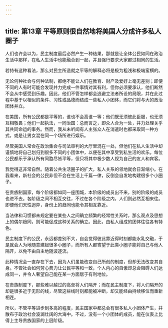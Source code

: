 ```yaml
---
---
---
```

title: 第13章 平等原则很自然地将美国人分成许多私人圈子
---

人们也许会以为，民主制度最后必然产生一种结果，那就是让全体公民如同在政治生活中那样，在私人生活中也能融合到一起，并且强行要求大家都过相同的生活。

若持有这种看法，那么对民主所造就之平等的解释必将是极为粗浅和极端蛮横的。

无论何种社会与何种法制，都绝不能让人们在教育、财产及爱好上毫无差别；即便不同的人有时可能会发现并力完成一件事情对其有利，但你必须要承认，他们断然不会从中感受到乐趣。因此，他们不管怎样都会逃避立法者所设的局限，并在此过程中基于以相似的条件、习性或品德而结成一些私人小团体，而它们将与大的政治团体并立。

在美国，所有公民都是平等的，谁也不会高谁一等；他们既无须彼此臣服，也无须互相敬畏；他们一起执法，一同治国：总而言之，即众人合为一处，并力处理关乎其共同命运的事务。然而，我从未听闻有人主张众人在消遣时也都采取同一种方式，或是让男女混在同一个场所进行娱乐。

尽管美国人常会在政治集会与司法审判的大厅里混在一处，但他们在私人生活中却谨慎地将自己划归到很多不同的小团体中，以便在其中享受到私生活的欢乐。每位公民都乐于承认所有同胞尽皆平等，但只将其中极少数人视为自己的友人和宾客。

我觉得这非常自然。随着公共生活圈子的扩大，私人关系的领地就会日渐缩小。在我看来，新社会的公民非但不会在生活上千篇一律，反倒会自发地构建很多个小圈子。

在贵族制国家，每个阶级都如同一座围城，本阶级的成员出不来，别的阶级的成员也进不去。各阶级之间不相互交往，不过在各个阶级之内，人们则必然互相来往。即便他们天性迥异，身份上的趋同也能令其相互靠近。

当法律和习惯都未规定要在某些人之间确立频繁的经常性关系时，那么观点及思想上的偶尔趋同，则可能促成这种关系的确立。因此，由私人组成的团体往往各有特色。

民主制度下的公民，永远都差别不大，自会觉得彼此靠近得时刻都能水乳交融，于是就会人为地随意建起很多小圈子，而所有人都寄望于此类小圈子能将自己与他人隔开，以免不由自主地随波逐流。

此种情况会一直存在下去，因为人们虽能改变自己所创的制度，但却无法改变其自身。不管社会如何劳心费力让公民平等和一致，个人内心的自傲却总会阻碍人们达成同一，并令人奢望自己能在某一方面居于有利地位。

在贵族制度下，那些难以越过的高垒将人们隔开；而在民主制度下，将人们隔开的却是很多近于无形的线，尽管这些线时刻都能被冲断，却又能经由持续移位而重新相连。

所以，不管平等进步到多高的程度，民主国家中都总会有很多私人小团体产生，并散布于政治社会波澜壮阔的大海中。不过，没有一个小团体的成员，能在仪表上比得上主导贵族国家的上层阶级。